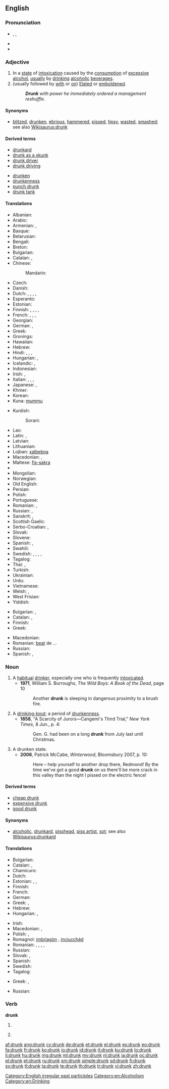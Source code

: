 ==English==

===Pronunciation===
* {{enPR|drŭngk}}, {{IPA|/drʌŋk/}}, {{X-SAMPA|/drVNk/}}
* {{audio|en-us-drunk.ogg|Audio (US)}}
* {{rhymes|ʌŋk}}

===Adjective===
{{en-adj|er}}

# In a [[state]] of [[intoxication]] caused by the [[consumption]] of [[excessive]] [[alcohol]], [[usually]] by [[drink]]ing [[alcoholic]] [[beverage]]s.
# (usually followed by [[with]] or [[on]]) [[elated|Elated]] or [[emboldened]].
#: '''''Drunk''' with power he immediately ordered a management reshuffle.''

====Synonyms====
* {{sense|intoxicated from alcohol}} [[blitzed]], [[drunken]], [[ebrious]], [[hammered]], [[pissed]], [[tipsy]], [[wasted]], [[smashed]]; see also [[Wikisaurus:drunk]]

====Derived terms====
{{rel-top|terms derived from drunk}}
* [[drunkard]]
* [[drunk as a skunk]]
* [[drunk driver]]
* [[drunk driving]]
{{rel-mid}}
* [[drunken]]
* [[drunkenness]]
* [[punch drunk]]
* [[drunk tank]]
{{rel-bottom}}

====Translations====
{{trans-top|intoxicated after drinking too much alcohol}}
* Albanian: {{t-|sq|dehur|alt=i dehur}}
* Arabic: {{t-|ar|سكران|tr=sakrān}}
* Armenian: {{t-|hy|խմած|tr=xmac}}, {{t-|hy|հարբած|tr=harbac}}
* Basque: {{t-|eu|mozkor}}
* Belarusian: {{t-|be|п'яны|tr=pʹjány|xs=Belarusian}}
* Bengali: {{t-|bn|মাতাল|tr=matalô|sc=Beng|xs=Bengali}}
* Breton: {{t+|br|mezv}}
* Bulgarian: {{t+|bg|пиян|tr=piján}}
* Catalan: {{t-|ca|borratxo}}, {{t-|ca|embriac}}
* Chinese:
*: Mandarin: {{t-|cmn|醉|tr=zuì|sc=Hani}}
* Czech: {{t-|cs|opilý|m}}
* Danish: {{t-|da|fuld}}
* Dutch: {{t+|nl|dronken}}, {{t+|nl|zat}}, {{t+|nl|bezopen}}, {{t+|nl|blauw}}, {{t+|nl|beschonken}}
* Esperanto: {{t+|eo|ebria|xs=Esperanto}}
* Estonian: {{t-|et|purjus}}
* Finnish: {{t+|fi|humalainen}}, {{t-|fi|juopunut}}, {{t-|fi|humalassa}}, {{t-|fi|kännissä}} {{qualifier|colloquial}}, {{t-|fi|jurrissa}} {{qualifier|colloquial}}
* French: {{t+|fr|ivre}}, {{t+|fr|saoul}}, {{qualifier|informal}} {{t+|fr|bourré}}, {{qualifier|Quebec, informal}} {{t+|fr|paqueté}}
* Georgian: {{t-|ka|მთვრალი|tr=mt‘vrali|sc=Geor|xs=Georgian}}
* German: {{t+|de|betrunken}},  {{t+|de|besoffen}}
* Greek: {{t+|el|μεθυσμένος|m|tr=methysménos}}
* Gronings: {{tø|gos|doen}}
* Hawaiian: {{tø|haw|ʻona}}
* Hebrew: {{t-|he|שיכור}}
* Hindi: {{t-|hi|मतवाला|tr=matvālā|sc=Deva}}, {{t-|hi|शराबी|tr=śarābī|sc=Deva}}, {{t-|hi|मत्त|tr=matta}}, {{t-|hi|मदहोश|tr=madahōśa|sc=Deva}}
* Hungarian: {{t+|hu|ittas}},  {{t+|hu|részeg}}
* Icelandic: {{t+|is|fullur|m}}, {{t-|is|drukkinn|m}}
* Indonesian: {{t+|id|mabuk}}
* Irish: {{t-|ga|ólta}}, {{t-|ga|meisce|alt=ar meisce|xs=Irish}}
* Italian: {{t+|it|ubriaco}}, {{t+|it|avvinazzato}}, {{t+|it|ebbro}}, {{t-|it|sborniato}}
* Japanese: {{t-|ja|酔っ払い|tr=よっぱらい, yopparai}},  {{t-|ja|酔い|tr=よい, yoi}}
* Khmer: {{t+|km|ស្រវឹង|tr=sra-weung}}
* Korean: {{t-|ko|취한|tr=chwihan|sc=Kore}}
* Kuna: [[mummu]]
{{trans-mid}}
* Kurdish:
*: Sorani: {{t|ku|سه‌رخۆش|tr=serxosh|sc=ku-Arab}}
* Lao: {{t-|lo|ເມົາເຫລົ້າ|tr=mao-lao|sc=Laoo|xs=Lao}}
* Latin: {{t-|la|ebrius|m|alt=ēbrius}}, {{t-|la|potus|m|alt=pōtus}}
* Latvian: {{t-|lv|dzērājs}}
* Lithuanian: {{t-|lt|girtas|xs=Lithuanian}}
* Lojban: [[xalbebna]]
* Macedonian: {{t-|mk|пијан|m|tr=píjan}},  {{t-|mk|опиен|m|tr=ópien}}
* Maltese: [[fis-sakra]]
* {{trreq|mi}}
* Mongolian: {{t-|mn|согтуу|tr=sogtuu|sc=Cyrl|xs=Mongolian}}
* Norwegian: {{t+|no|full}}
* Old English: {{t-|ang|druncen}}
* Persian: {{t+|fa|مست|tr=mast|xs=Persian}}
* Polish: {{t+|pl|pijany}}
* Portuguese: {{t+|pt|bêbado}}
* Romanian: {{t+|ro|beat}}, {{t-|ro|băut}}
* Russian: {{t+|ru|пьяный|tr=pʹjányj}}, {{qualifier|colloquial}} {{t+|ru|бухой|tr=buxój|sc=Cyrl}}
* Sanskrit: {{t-|sa|मत्त|m|tr=matta|sc=Deva}}, {{t-|sa|प्रमत्त|tr=pramatta|sc=Deva}}
* Scottish Gaelic: {{t-|gd|air mhisg}}
* Serbo-Croatian: {{t-|sh|pijan|alt=pìjan}}, {{t-|sh|пијан|alt=пѝјан|sc=Cyrl}}
* Slovak: {{t-|sk|opitý}}
* Slovene: {{t+|sl|pijan}}
* Spanish: {{t+|es|borracho}}, {{t+|es|ebrio|m}}
* Swahili: {{t+|sw|mlevi}}
* Swedish: {{t+|sv|drucken}}, {{t+|sv|full}}, {{t+|sv|berusad}}, {{t+|sv|packad}} {{qualifier|colloquial}}, {{t+|sv|dragen}} {{qualifier|familiar}}
* Tagalog: {{t-|tl|lasing|xs=Tagalog}}
* Thai: {{t-|th|ขี้เหล้า|tr=kêe lâo}}, {{t-|th|เมาเหล้า|tr=mao lâo}}
* Turkish: {{t+|tr|sarhoş}}
* Ukrainian: {{t-|uk|п'яний|tr=pʹjányj|sc=Cyrl}}
* Urdu: {{t-|ur|متوالا|tr=matvālā|sc=ur-Arab}}
* Vietnamese: {{t+|vi|say rượu}}
* Welsh: {{t-|cy|meddw|xs=Welsh}}, {{t-|cy|wedi|xs=Welsh}} {{t+|cy|meddwi|xs=Welsh}}
* West Frisian: {{t-|fy|dronken|xs=West Frisian}}
* Yiddish: {{t-|yi|שיכּור|tr=shiker|xs=Yiddish}}
{{trans-bottom}}

{{trans-top|elated by emotion}}
* Bulgarian: {{t+|bg|опиянен}}, {{t+|bg|въодушевен}}
* Catalan: {{t-|ca|borratxo}}, {{t-|ca|embriac}}
* Finnish: {{t-|fi|juopunut}}
* Greek: {{t+|el|μεθυσμένος|m|tr=methysménos}}
{{trans-mid}}
* Macedonian: {{t-|mk|опиен|m|tr=ópien}}
* Romanian: [[beat]] de ...
* Russian: {{t-|ru|опьянённый|tr=opʹjanjónnyj}}
* Spanish: {{t+|es|borracho}}, {{t+|es|ebrio}}
{{trans-bottom}}

===Noun===
{{en-noun}}

# A [[habitual]] [[drinker]], especially one who is frequently [[intoxicated]].
#* '''1971''', William S. Burroughs, ''The Wild Boys: A Book of the Dead'', page 10
#*: Another '''drunk''' is sleeping in dangerous proximity to a brush fire.
# A [[drinking-bout]]; a period of [[drunkenness]].
#* '''1858''', "A Scarcity of Jurors—Cangemi's Third Trial," ''New York Times'', 8 Jun., p. 4:
#*: Gen. G. had been on a long '''drunk''' from July last until Christmas.
# A drunken state.
#* '''2006''', Patrick McCabe, ''Winterwood'', Bloomsbury 2007, p. 10:
#*: Here – help yourself to another drop there, Redmond!  By the time we've got a good '''drunk''' on us there'll be more crack in this valley than the night I pissed on the electric fence!

====Derived terms====
* [[cheap drunk]]
* [[expensive drunk]]
* [[good drunk]]

====Synonyms====
* {{sense|habitual drinker}} [[alcoholic]], [[drunkard]], [[pisshead]], [[piss artist]], [[sot]]; see also [[Wikisaurus:drunkard]]

====Translations====
{{trans-top|drinker}}
* Bulgarian: {{t+|bg|пияница|m}}
* Catalan: {{t-|ca|borratxo|m}}, {{t-|ca|embriac|m}}
* Chamicuro: {{tø|ccc|shinitac̈homalo}}
* Dutch: {{t+|nl|dronkaard|m}}
* Estonian: {{t-|et|joodik}},  {{t-|et|alkohoolik}},  {{t-|et|alkash}}
* Finnish: {{t+|fi|juoppo}}
* French: {{t+|fr|ivrogne}}
* German: {{t-|de|Trinker|m}}
* Greek: {{t+|el|μέθυσος|m|tr=méthysos}}, {{t+|el|μεθύστακας|m|tr=methýstakas}}
* Hebrew: {{t-|he|שיכור|tr=shikor}}
* Hungarian: {{t+|hu|alkoholista}},  {{qualifier|informal}} {{t-|hu|piás}}
{{trans-mid}}
* Irish: {{t-|ga|meisceoir|xs=Irish}}
* Macedonian: {{t-|mk|пијаница|m|f|tr=pijánica}},  {{t-|mk|бекрија|m|tr=békrija}} {{qualifier|archaic & poetic}}
* Polish: {{t+|pl|pijak|m}}, {{t+|pl|pijaczka|f}}
* Romagnol: [[imbriagòn]] {{m}}, [[inciucchèd]] {{m}}
* Romanian: {{t+|ro|alcoolic|m}}, {{t-|ro|bețiv|m}}, {{t-|ro|bețivă|f}}, {{t-|ro|bețivan|m}}, {{t-|ro|bețivană|f}}
* Russian: {{t+|ru|пьяница|m|f}}
* Slovak: {{t-|sk|opilec|m}}, {{t-|sk|pijan|m}}
* Spanish: {{t+|es|borracho|m}}
* Swedish: {{t+|sv|fyllo|n}}
* Tagalog: {{t-|tl|lasinggero|xs=Tagalog}}
{{trans-bottom}}

{{trans-top|a drinking-bout; a period of drunkenness}}
* Greek: {{t+|el|μέθη|f|tr=méthi}}, {{t+|el|μεθύσι|n|tr=methýsi}}
{{trans-mid}}
* Russian: {{t+|ru|запой|m}}
{{trans-bottom}}

===Verb===
'''drunk'''

# {{past participle of|drink}}
# {{context|Southern US}} {{simple past of|drink}}

[[Category:English irregular past participles]]
[[Category:en:Alcoholism]]
[[Category:en:Drinking]]

[[af:drunk]]
[[ang:drunk]]
[[cy:drunk]]
[[de:drunk]]
[[et:drunk]]
[[el:drunk]]
[[es:drunk]]
[[eo:drunk]]
[[fa:drunk]]
[[fr:drunk]]
[[ko:drunk]]
[[io:drunk]]
[[id:drunk]]
[[it:drunk]]
[[ku:drunk]]
[[lo:drunk]]
[[li:drunk]]
[[hu:drunk]]
[[mg:drunk]]
[[ml:drunk]]
[[my:drunk]]
[[nl:drunk]]
[[ja:drunk]]
[[oc:drunk]]
[[pl:drunk]]
[[pt:drunk]]
[[ru:drunk]]
[[sm:drunk]]
[[simple:drunk]]
[[sd:drunk]]
[[fi:drunk]]
[[sv:drunk]]
[[tl:drunk]]
[[ta:drunk]]
[[te:drunk]]
[[th:drunk]]
[[tr:drunk]]
[[vi:drunk]]
[[zh:drunk]]